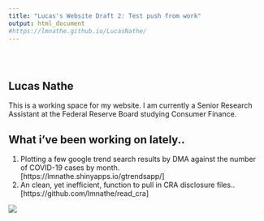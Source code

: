 ```yaml
---
title: "Lucas's Website Draft 2: Test push from work"
output: html_document
#https://lmnathe.github.io/LucasNathe/
---
```


<style type="text/css">
.title {
  display: none;
}

#getting-started img {
  margin-right: 10px;
}

</style>

<div class="row" style="padding-top: 30px;">
<div class="col-sm-6">

# **Lucas Nathe**

This is a working space for my website. I am currently a Senior Research Assistant at the Federal Reserve Board studying Consumer Finance. 


## What i've been working on lately..
1. Plotting a few google trend search results by DMA against the number of COVID-19 cases by month. [https://lmnathe.shinyapps.io/gtrendsapp/]
2. An clean, yet inefficient, function to pull in CRA disclosure files.. [https://github.com/lmnathe/read_cra]

</div>
<div class="col-sm-6">

<a href = "https://github.com/lmnathe/LucasNathe">
![](econ_pic.jpeg)
</a>
</div>

